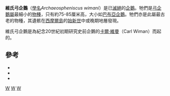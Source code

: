 {{Speciesbox
| taxon = Archaeospheniscus wimani
| binomial_authority = ([[Brian_J._Marples|Marples]], 1953)
| fossil_range = 中或晚[[始新世|始新世]]
| synonyms = * ''Notodyptes wimani''
}}

'''維氏弓企鵝'''（[[學名|學名]]''Archaeospheniscus wimani''）是已[[滅絕|滅絕]]的[[企鵝|企鵝]]。牠們是[[弓企鵝屬|弓企鵝屬]]最細小的[[物種|物種]]，只有約75-85厘米高，大小如[[巴布亞企鵝|巴布亞企鵝]]。牠們亦是此屬最古老的物種，其遺骸在[[西摩爾島|西摩爾島]]的[[始新世|始新世]]中或晚期地層發現。

維氏弓企鵝是為紀念20世紀初期研究史前企鵝的[[卡爾·維曼|卡爾·維曼]]（Carl Wiman）而起的。

==參考==
* {{Cite journal en|author=Jadwiszczak, Piotr|year=2006|title=Eocene penguins of Seymour Island, Antarctica: Taxonomy|journal=Polish Polar Research|volume=27|issue=1|pages=3–62|url=http://www.polish.polar.pan.pl/ppr27/ppr27-003.pdf|access-date=2010-01-21|archive-url=https://web.archive.org/web/20070724203259/http://www.polish.polar.pan.pl/ppr27/ppr27-003.pdf|archive-date=2007-07-24|dead-url=yes}}
* {{Cite journal en|author=Marples, Brian J|year=1953|title=Fossil penguins from the mid-Tertiary of Seymour Island|journal=Falkland Islands Dependencies Survey Scientific Reports|volume=5|pages=1–15|url=http://www.antarctica.ac.uk/Publications/scientific_reports/documents/rep005.zip}}
* {{Cite journal en|author=Myrcha, Andrzej; Jadwiszczak, Piotr; Tambussi, Claudia P.; Noriega, Jorge I.; Gaździcki, Andrzej; Tatur, Andrzej & Del Valle, Rodolfo A|year=2002|title=Taxonomic revision of Eocene Antarctic penguins based on tarsometatarsal morphology|journal=Polish Polar Research|volume=23|issue=1|pages=5–46|url=http://www.polish.polar.pan.pl/ppr23/ppr23-005.pdf|access-date=2010-01-21|archive-url=https://web.archive.org/web/20150924075256/http://www.polish.polar.pan.pl/ppr23/ppr23-005.pdf|archive-date=2015-09-24|dead-url=yes}}
{{Taxonbar}}
[[Category:弓企鵝屬|W]]
[[Category:已滅絕企鵝|W]]
[[Category:始新世鸟类|W]]
